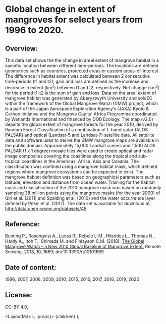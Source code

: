 
# Global change in extent of mangroves for select years from 1996 to 2020.

## Overview: 

This data set shows the the change in areal extent of mangrove habitat in a specific location between different time-periods. The locations are defined geometries such as countries, protected areas or custom areas-of-interest. The difference in habitat extent was calculated between 2 consecutive time-periods (t1 and t2); gain and loss are defined as the increase and decrease in extent (km<sup>2</sup>) between t1 and t2, respectively. Net change (km<sup>2</sup>) for the period t1-t2 is the sum of gain and loss. Data on the areal extent of mangrove habitat was generated by Aberystwyth University and soloEO within the framework of the Global Mangrove Watch (GMW) project, which is a part of the Japan Aerospace Exploration Agency’s (JAXA) Kyoto & Carbon Initiative and the Mangrove Capital Africa Programme coordinated by Wetlands International and financed by DOB Ecology. The map (v2.0) depicts the global extent of mangrove forests for the year 2010, derived by Random Forest Classification of a combination of L-band radar (ALOS PALSAR) and optical (Landsat-5 and Landsat-7) satellite data. All satellite data and software used to derive the GMW mangrove maps are available in the public domain. Approximately 15,000 Landsat scenes and 1,500 ALOS PALSAR (1 x 1 degree) mosaic tiles were used to create optical and radar image composites covering the coastlines along the tropical and sub-tropical coastlines in the Americas, Africa, Asia and Oceania. The classification was confined using a mangrove habitat mask, which defined regions where mangrove ecosystems can be expected to exist. The mangrove habitat definition was based on geographical parameters such as latitude, elevation and distance from ocean water. Training for the habitat mask and classification of the 2010 mangrove mask was based on randomly sampling 38 million points using the mangrove masks (for the year 2000) of Giri et al. (2011) and Spalding et al. (2010) and the water occurrence layer defined by Pekel et al. (2017). The data set is available for download at, <a href="http://data.unep-wcmc.org/datasets/45" target="_blank" rel="noopener noreferrer">http://data.unep-wcmc.org/datasets/45</a>
    
## Reference: 

Bunting P., Rosenqvist A., Lucas R., Rebelo L-M., Hilarides L., Thomas N., Hardy A., Itoh T., Shimada M. and Finlayson C.M. (2018). <a href="https://www.mdpi.com/2072-4292/10/10/1669" target="_blank" rel="noopener noreferrer">The Global Mangrove Watch – a New 2010 Global Baseline of Mangrove Extent.</a> Remote Sensing, 2018, 10, 1669; doi:10.3390/rs10101669

## Date of content: 

1996, 2007, 2008, 2009, 2010, 2015, 2016, 2017, 2018, 2019, 2020
    
## License: 

<a href="https://creativecommons.org/licenses/by/4.0/" target="_blank" rel="noopener noreferrer">CC-BY 4.0</a>,
  

  <LayoutMdx {...props}>
    {children}
  </LayoutMdx>
);

